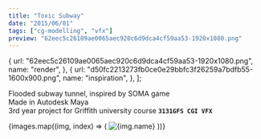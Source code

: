 ```yaml
---
title: "Toxic Subway"
date: "2015/06/01"
tags: ["cg-modelling", "vfx"]
preview: "62eec5c26109ae0065aec920c6d9dca4cf59aa53-1920x1080.png"
---
```



  {
    url: "62eec5c26109ae0065aec920c6d9dca4cf59aa53-1920x1080.png",
    name: "render",
  },
  {
    url: "d50fc2213273fb0ce0e29bbfc3f26259a7bdfb55-1600x900.png",
    name: "inspiration",
  },
];

Flooded subway tunnel, inspired by SOMA game  
Made in Autodesk Maya  
3rd year project for Griffith university course **`3131GFS CGI VFX`**

<Vimeo id="428930938" autoplay loop />

<div
  style={{
    display: "flex",
    justifyContent: "center",
    flexWrap: "wrap",
    marginTop: 8,
  }}
>
  {images.map((img, index) => (
    <Image
      key={index}
      alt={img.name}
      url={img.url}
      resize="post"
      style={{ width: 800, objectFit: "cover" }}
    />
  ))}
</div>
